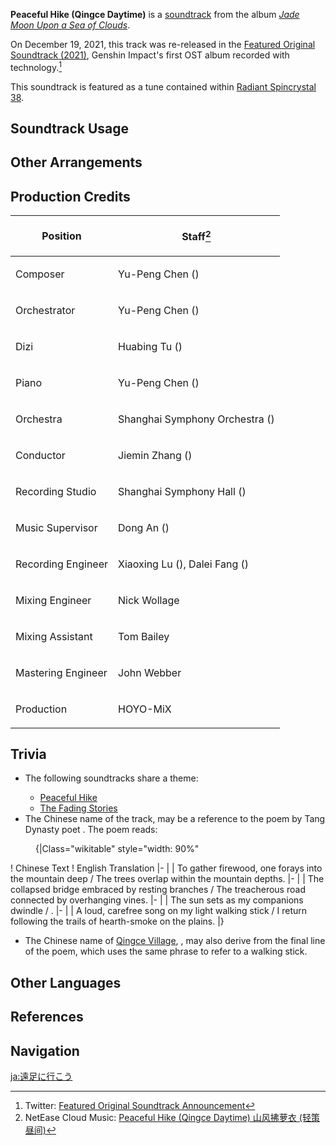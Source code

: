 {{Soundtrack Infobox
|image          = Jade Moon Upon a Sea of Clouds.png
|album          = Jade Moon Upon a Sea of Clouds
|disc           = 2
|number         = 34
|featured       =
|featured2      =
|featured3      =
|featured_disc  =
|featured_disc2 =
|featured_disc3 =
|youtube_id     = TCRlphio-2o
|spotify_id     = 2FCatAh7hqYxbTbuZgWhWx
|previous       = Rhythms From the Conch
|next           = The Fading Stories
}}
'''Peaceful Hike (Qingce Daytime)''' is a [[soundtrack]] from the album ''[[Jade Moon Upon a Sea of Clouds]]''.

On December 19, 2021, this track was re-released in the [[Featured Original Soundtrack (2021)]], Genshin Impact's first OST album recorded with {{w|Dolby Atmos}} technology.<ref>Twitter: [https://twitter.com/genshinimpact/status/1472423184171343872 Featured Original Soundtrack Announcement]</ref>

This soundtrack is featured as a tune contained within [[Radiant Spincrystal 38]].

==Soundtrack Usage==
{{Soundtrack Usage
|location = Qingce Village//day, sunny
|teapot   = 38
}}

==Other Arrangements==
{{Files by Category Gallery|Media Using an Unreleased Arrangement of Peaceful Hike Soundtrack}}

==Production Credits==
{| class="wikitable"
! Position
! Staff<ref>NetEase Cloud Music: [https://music.163.com/#/song?id=1492275845 Peaceful Hike (Qingce Daytime) 山风拂萝衣 (轻策昼间)]</ref>
|-
! Composer
| Yu-Peng Chen ({{zh|陈致逸}})
|-
! Orchestrator
| Yu-Peng Chen ({{zh|陈致逸}})
|-
! Dizi
| Huabing Tu ({{zh|屠化冰}})
|-
! Piano
| Yu-Peng Chen ({{zh|陈致逸}})
|-
! Orchestra
| Shanghai Symphony Orchestra ({{zh|上海交响乐团}})
|-
! Conductor
| Jiemin Zhang ({{zh|张洁敏}})
|-
! Recording Studio
| Shanghai Symphony Hall ({{zh|上海交响乐团音乐厅}})
|-
! Music Supervisor
| Dong An ({{zh|安栋}})
|-
! Recording Engineer
| Xiaoxing Lu ({{zh|陆晓幸}}), Dalei Fang ({{zh|房大磊}})
|-
! Mixing Engineer
| Nick Wollage
|-
! Mixing Assistant
| Tom Bailey
|-
! Mastering Engineer
| John Webber
|-
! Production
| HOYO-MiX
|}

==Trivia==
* <section begin="QingceTheme" />The following soundtracks share a theme:
** [[Peaceful Hike]]
** [[The Fading Stories]] <section end="QingceTheme" />
* The Chinese name of the track, {{zh|山风拂萝衣|Shānfēng Fú Luóyī|The Mountain Breeze Caresses the Hermit's Clothes,}} may be a reference to the poem {{zh|采樵作|Cǎijiāo-zuò|Composition of Firewood-Gathering}} by Tang Dynasty poet {{w|Meng Haoran}}. The poem reads:
:{|Class="wikitable" style="width: 90%"
! Chinese Text
! English Translation
|-
|{{zh|采樵入深山，山深树重叠。|rm=<br>Cǎijiāo rù shēnshān, shānshēn shù chóngdié.}}
| To gather firewood, one forays into the mountain deep / The trees overlap within the mountain depths.
|-
|{{zh|桥崩卧槎拥，路险垂藤接。|rm=<br>Qiáo bēng wòchá yōng, lù xiǎn chuíténg jiē.}}
| The collapsed bridge embraced by resting branches / The treacherous road connected by overhanging vines.
|-
|{{zh|日落伴将稀，{{Highlight|山风拂萝衣}}。|rm=<br>Rìluò bàn jiāng xī, shānfēng fú luóyī.}}
| The sun sets as my companions dwindle / {{Highlight|A mountain breeze gently caresses my clothes}}.
|-
|{{zh|长歌负轻策，平野望烟归。|rm=<br>Chánggē fù qīngcè, píngyě wàng yān guī.}}
| A loud, carefree song on my light walking stick / I return following the trails of hearth-smoke on the plains.
|}
* The Chinese name of [[Qingce Village]], {{zh|轻策庄|Qīngcè-zhuāng}}, may also derive from the final line of the poem, which uses the same phrase {{Lang|''qingce''|zh=轻策}} to refer to a walking stick.

==Other Languages==
{{Other Languages
|en      = Peaceful Hike (Qingce Daytime)
|zhs     = 山风拂萝衣 (轻策昼间)
|zhs_rm  = Shānfēng Fú Luóyī (Qīngcè Zhòujiān)
|zht     = 山風拂蘿衣(輕策晝間)
|zht_rm  = Shānfēng Fú Luóyī (Qīngcè Zhòujiān)
|zh_tl   = The Mountain Breeze Caresses the Hermit's Clothes (Qingce Daytime)
|zh_note = The term {{zh|s=萝衣|t=蘿衣|rm=luóyī}} literally refers to clothes made from vines, such as the {{w|Ficus pumila|climbing fig}} ({{zh|薜萝|rm=bìluó}} or the {{zh|s={{w|女蘿#Chinese|女萝}}|t={{w|女蘿#Chinese|女蘿}}|rm=Nǚluó}}), a variant of the {{w|Usnea}} lichen.
|ja      = 遠足に行こう（軽策昼間）
|ja_rm   = Ensoku ni Ikou (Keisaku Hiruma){{Assumed}}
|ja_tl   = 
|ko      = Peaceful Hike<ref name="RS 38">{{Ref/Item|Radiant Spincrystal 38|note=Korean, Spanish, French, Russian, Thai, Vietnamese, German, Indonesian, Portuguese, Turkish}}</ref>
|es      = Peaceful Hike<ref name="RS 38" />
|fr      = Peaceful Hike<ref name="RS 38" />
|ru      = Peaceful Hike<ref name="RS 38" />
|th      = Peaceful Hike<ref name="RS 38" />
|vi      = Gió Thổi Tà Áo Lụa<ref name="RS 38" />
|vi_tl   = 
|de      = Peaceful Hike<ref name="RS 38" />
|id      = Peaceful Hike<ref name="RS 38" />
|pt      = Peaceful Hike<ref name="RS 38" />
|tr      = Peaceful Hike<ref name="RS 38" />
}}

==References==
{{Reflist}}

==Navigation==
{{Soundtrack Navbox|Jade Moon Upon a Sea of Clouds}}

[[ja:遠足に行こう]]